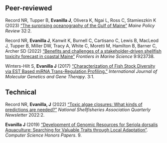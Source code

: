 
## Peer-reviewed

Record NR, Tupper B, **Evanilla J**, Olivera K, Ngai L, Ross C, Stamieszkin K (2023) [“The surprising oceanography of the Gulf of Maine”](https://digitalcommons.library.umaine.edu/mpr/vol32/iss2/4/) *Maine Policy Review* 32:2.

Record NR, **Evanilla J**, Kanwit K, Burnell C, Cartisano C, Lewis B, MacLeod J, Tupper B, Miller DW, Tracy A, White C, Moretti M, Hamilton B, Barner C, Archer SD (2022) [“Benefits and challenges of a stakeholder-driven shellfish toxicity forecast in coastal Maine”](https://www.frontiersin.org/articles/10.3389/fmars.2022.923738/full) *Frontiers in Marine Science* 9:923738.

Winters-Hilt S, **Evanilla J** (2017) [“Characterization of Fish Stock Diversity via EST Based miRNA Trans-Regulation Profiling.”](https://sciforschenonline.org/journals/genetics/article-data/IJMGGT-3-110/IJMGGT-3-110.pdf) *International Journal of Molecular Genetics and Gene Therapy*. 3:1.


## Technical

Record NR, **Evanilla, J** (2022) [“Toxic algae closures: What kinds of predictions are needed?”](https://shellfish.memberclicks.net/assets/docs/Current_Newsletters/qnl_2022_2.pdf) *National Shellfisheries Association Quarterly Newsletter* 2022:2. 

**Evanilla J** (2019) [“Development of Genomic Resources for Seriola dorsalis Aquaculture: Searching for Valuable Traits through Local Adaptation”](https://digitalcommons.conncoll.edu/comscihp/9). *Computer Science Honors Papers*. 9.
